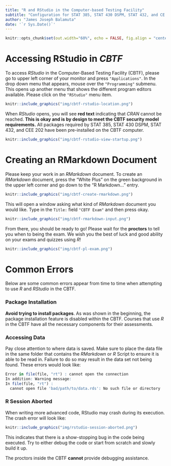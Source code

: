 ```yaml
---
title: "R and RStudio in the Computer-based Testing Facility"
subtitle: "Configuration for STAT 385, STAT 430 DSPM, STAT 432, and CE 202"
author: "James Joseph Balamuta"
date: '`r Sys.Date()`'
---
```


```r
knitr::opts_chunk$set(out.width="60%", echo = FALSE, fig.align = "center")
```

# Accessing RStudio in _CBTF_

To access _RStudio_ in the Computer-Based Testing Facility (CBTF), please go
to upper left corner of your monitor and press `"Applications"`. In the
drop down menu that appears, mouse over the `"Programming"` submenu. This
opens up another menu that shows the different program editors available.
Please click on the `"RStudio"` menu item.

```r
knitr::include_graphics("img/cbtf-rstudio-location.png")
```

When _RStudio_ opens, you will see **red text** indicating that _CRAN_ cannot
be reached. **This is okay and is by design to meet the CBTF security model
requirements.** All packages required by STAT 385, STAT 430 DSPM, STAT 432,
and CEE 202 have been pre-installed on the CBTF computer.

```r
knitr::include_graphics("img/cbtf-rstudio-view-startup.png")
```

# Creating an RMarkdown Document

Please keep your work in an _RMarkdown_ document. To create an _RMarkdown_
document, press the "White Plus" on the green background in the upper left
corner and go down to the "R Markdown..." entry.

```r
knitr::include_graphics("img/cbtf-create-rmarkdown.png")
```

This will open a window asking what kind of _RMarkdown_ document you would like.
Type in the `Title:` field `"CBTF Exam"` and then press okay.

```r
knitr::include_graphics("img/cbtf-rmarkdown-input.png")
```

From there, you should be ready to go! Please wait for the **proctors** to tell
you when to being the exam. We wish you the best of luck and good ability on
your exams and quizzes using _R_!

```r
knitr::include_graphics("img/cbtf-pl-exam.png")
```

# Common Errors

Below are some common errors appear from time to time when 
attempting to use _R_ and _RStudio_ in the CBTF.

### Package Installation

**Avoid trying to install packages**. As was shown in the beginning, 
the package installation feature is disabled within the CBTF. Courses that use
_R_ in the CBTF have all the necessary components for their assessments.

### Accessing Data

Pay close attention to where data is saved. Make sure to place the data file
in the same folder that contains the _RMarkdown_ or _R_ Script to ensure it
is able to be read in. Failure to do so may result in the data set not
being found. These errors would look like:

```r
Error in file(file, "rt") : cannot open the connection
In addition: Warning message:
In file(file, "rt") :
  cannot open file 'bad/path/to/data.rds': No such file or directory
```

### R Session Aborted

When writing more advanced code, RStudio may crash during its execution.
The crash error will look like:

```r
knitr::include_graphics("img/rstudio-session-aborted.png")
```

This indicates that there is a show-stopping bug in the code being executed. 
Try to either debug the code or start from scratch and slowly build it up. 

The proctors inside the CBTF **cannot** provide debugging assistance.
